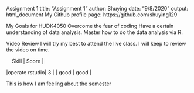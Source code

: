 Assignment 1
title: "Assignment 1"
author: Shuying
date: "9/8/2020"
output: html_document
My Github profile page: https://github.com/shuying129

My Goals for HUDK4050
Overcome the fear of coding
Have a certain understanding of data analysis.
Master how to do the data analysis via R.

Video Review
I will try my best to attend the live class. I will keep to review the video on time.

|     Skill     | Score |
|operate rstudio|    3  |
|      good     |  good |

This is how I am feeling about the semester
